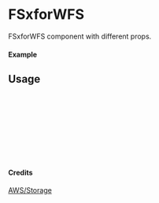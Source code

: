 
<Meta of={FSxforWFS} title="AWS/Storage/FSxforWFS" />

# FSxforWFS

FSxforWFS component with different props.

#### Example

<Canvas of={FSxforWFS.Primary} />

## Usage

```ts
import { FSxforWFS } from "yadl-ui";

const Example = () => {
  return (
      <FSxforWFS />
  );
};

export default Example;
```

#### Credits
[AWS/Storage](https://aws-icons.com/)
